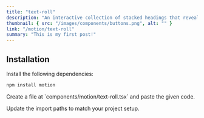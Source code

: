 ```yaml
---
title: "text-roll"
description: "An interactive collection of stacked headings that reveal individual content sections with a click."
thumbnail: { src: "/images/components/buttons.png", alt: "" }
link: "/motion/text-roll"
summary: "This is my first post!"
---
```


<ComponentPreview name="text-roll-demo" />

## Installation

<Steps>
<Step>
Install the following dependencies:
</Step>

```bash 
npm install motion
``` 

<Step>
    Create a file at `components/motion/text-roll.tsx` and paste the given code.
</Step>

<CollapsibleSource name="text-roll" />

<Step>Update the import paths to match your project setup.</Step>

</Steps>
